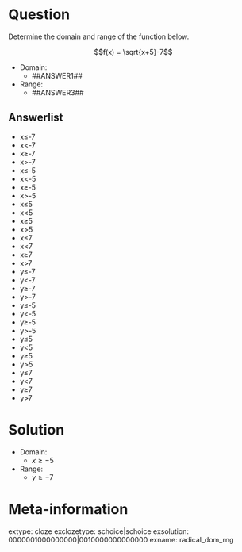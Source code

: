 Question
========

Determine the domain and range of the function below.

$$f(x) = \sqrt{x+5}-7$$

* Domain:
  - ##ANSWER1##
* Range:
  - ##ANSWER3##

Answerlist
--------

* x≤-7
* x<-7
* x≥-7
* x>-7
* x≤-5
* x<-5
* x≥-5
* x>-5
* x≤5
* x<5
* x≥5
* x>5
* x≤7
* x<7
* x≥7
* x>7
* y≤-7
* y<-7
* y≥-7
* y>-7
* y≤-5
* y<-5
* y≥-5
* y>-5
* y≤5
* y<5
* y≥5
* y>5
* y≤7
* y<7
* y≥7
* y>7

Solution
========

* Domain:
  - $x\ge-5$
* Range:
  - $y\ge-7$

Meta-information
============
extype: cloze
exclozetype: schoice|schoice
exsolution: 0000001000000000|0010000000000000
exname: radical_dom_rng